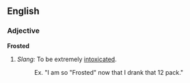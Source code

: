 ==English==
===Adjective===
'''Frosted'''

# ''Slang:'' To be extremely [[intoxicated]].
#: Ex. "I am so "Frosted" now that I drank that 12 pack."